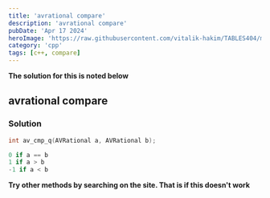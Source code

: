 ---
title: 'avrational compare'
description: 'avrational compare'
pubDate: 'Apr 17 2024'
heroImage: 'https://raw.githubusercontent.com/vitalik-hakim/TABLES404/main/error_b/c++.png'
category: 'cpp'
tags: [c++, compare]
---

**The solution for this is noted below**

## avrational compare

### Solution

```cpp
int av_cmp_q(AVRational a, AVRational b);

0 if a == b
1 if a > b
-1 if a < b
```
**Try other methods by searching on the site. That is if this doesn't work**
